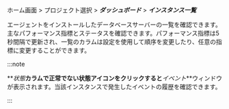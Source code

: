 ホーム画面 > プロジェクト選択 > **_ダッシュボード_** > **_インスタンス一覧_**

<ProdImg img="db-dashboard-instance-list.png" desc="インスタンスリスト" />

エージェントをインストールしたデータベースサーバーの一覧を確認できます。主なパフォーマンス指標とステータスを確認できます。パフォーマンス指標は5秒間隔で更新され、一覧のカラムは設定を使用して順序を変更したり、任意の指標に変更することができます。

:::note

**_状態_**カラムで正常でない状態アイコンをクリックすると**_イベント_**ウィンドウが表示されます。当該インスタンスで発生したイベントの履歴を確認できます。

:::

